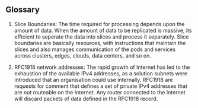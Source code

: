 ## Glossary

1. Slice Boundaries: The time required for processing depends upon the amount of data. When the amount of data
to be replicated is massive, its efficient to seperate the data into slices and process it separately.
Slice boundaries are basically resources, with instructions that maintain the slices and also manages communication
of the pods and services across clusters, edges, clouds, data centers, and so on.

2. RFC1918 network addresses: The rapid growth of Internet has led to the exhaustion of the available IPv4 addresses, as a solution subnets 
were introduced that an organisation could use internally. RFC1918 are requests for comment that defines a set of private
IPv4 addresses that are not routeable on the Internet. Any router connected to the Internet will discard packets of data
defined in the RFC1918 record.